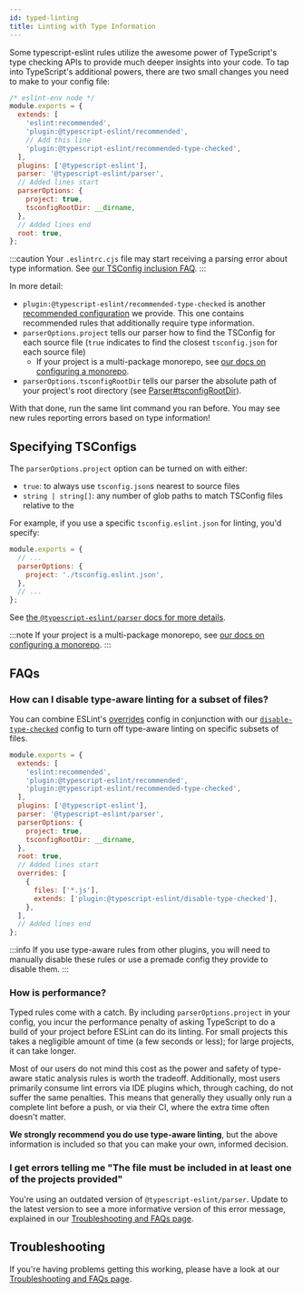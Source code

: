 ```yaml
---
id: typed-linting
title: Linting with Type Information
---
```


Some typescript-eslint rules utilize the awesome power of TypeScript's type checking APIs to provide much deeper insights into your code.
To tap into TypeScript's additional powers, there are two small changes you need to make to your config file:

```js title=".eslintrc.cjs"
/* eslint-env node */
module.exports = {
  extends: [
    'eslint:recommended',
    'plugin:@typescript-eslint/recommended',
    // Add this line
    'plugin:@typescript-eslint/recommended-type-checked',
  ],
  plugins: ['@typescript-eslint'],
  parser: '@typescript-eslint/parser',
  // Added lines start
  parserOptions: {
    project: true,
    tsconfigRootDir: __dirname,
  },
  // Added lines end
  root: true,
};
```

:::caution
Your `.eslintrc.cjs` file may start receiving a parsing error about type information.
See [our TSConfig inclusion FAQ](./Troubleshooting.mdx#i-get-errors-telling-me-eslint-was-configured-to-run--however-that-tsconfig-does-not--none-of-those-tsconfigs-include-this-file).
:::

In more detail:

- `plugin:@typescript-eslint/recommended-type-checked` is another [recommended configuration](./CONFIGURATIONS.mdx) we provide. This one contains recommended rules that additionally require type information.
- `parserOptions.project` tells our parser how to find the TSConfig for each source file (`true` indicates to find the closest `tsconfig.json` for each source file)
  - If your project is a multi-package monorepo, see [our docs on configuring a monorepo](./typed-linting/Monorepos.mdx).
- `parserOptions.tsconfigRootDir` tells our parser the absolute path of your project's root directory (see [Parser#tsconfigRootDir](../architecture/Parser.mdx#tsconfigRootDir)).

With that done, run the same lint command you ran before.
You may see new rules reporting errors based on type information!

## Specifying TSConfigs

The `parserOptions.project` option can be turned on with either:

- `true`: to always use `tsconfig.json`s nearest to source files
- `string | string[]`: any number of glob paths to match TSConfig files relative to the

For example, if you use a specific `tsconfig.eslint.json` for linting, you'd specify:

```js title=".eslintrc.js"
module.exports = {
  // ...
  parserOptions: {
    project: './tsconfig.eslint.json',
  },
  // ...
};
```

See [the `@typescript-eslint/parser` docs for more details](../architecture/Parser.mdx#project).

:::note
If your project is a multi-package monorepo, see [our docs on configuring a monorepo](./typed-linting/Monorepos.mdx).
:::

## FAQs

### How can I disable type-aware linting for a subset of files?

You can combine ESLint's [overrides](https://eslint.org/docs/latest/use/configure/configuration-files#configuration-based-on-glob-patterns) config in conjunction with our [`disable-type-checked`](./Configurations.mdx#disable-type-checked) config to turn off type-aware linting on specific subsets of files.

```js title=".eslintrc.js"
module.exports = {
  extends: [
    'eslint:recommended',
    'plugin:@typescript-eslint/recommended',
    'plugin:@typescript-eslint/recommended-type-checked',
  ],
  plugins: ['@typescript-eslint'],
  parser: '@typescript-eslint/parser',
  parserOptions: {
    project: true,
    tsconfigRootDir: __dirname,
  },
  root: true,
  // Added lines start
  overrides: [
    {
      files: ['*.js'],
      extends: ['plugin:@typescript-eslint/disable-type-checked'],
    },
  ],
  // Added lines end
};
```

:::info
If you use type-aware rules from other plugins, you will need to manually disable these rules or use a premade config they provide to disable them.
:::

### How is performance?

Typed rules come with a catch.
By including `parserOptions.project` in your config, you incur the performance penalty of asking TypeScript to do a build of your project before ESLint can do its linting.
For small projects this takes a negligible amount of time (a few seconds or less); for large projects, it can take longer.

Most of our users do not mind this cost as the power and safety of type-aware static analysis rules is worth the tradeoff.
Additionally, most users primarily consume lint errors via IDE plugins which, through caching, do not suffer the same penalties.
This means that generally they usually only run a complete lint before a push, or via their CI, where the extra time often doesn't matter.

**We strongly recommend you do use type-aware linting**, but the above information is included so that you can make your own, informed decision.

### I get errors telling me "The file must be included in at least one of the projects provided"

You're using an outdated version of `@typescript-eslint/parser`.
Update to the latest version to see a more informative version of this error message, explained in our [Troubleshooting and FAQs page](./Troubleshooting.mdx#i-get-errors-telling-me-eslint-was-configured-to-run--however-that-tsconfig-does-not--none-of-those-tsconfigs-include-this-file).

## Troubleshooting

If you're having problems getting this working, please have a look at our [Troubleshooting and FAQs page](./Troubleshooting.mdx).
